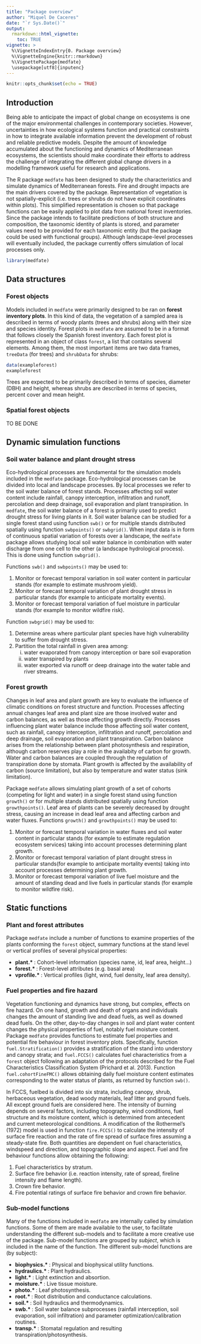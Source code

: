 ```yaml
---
title: "Package overview"
author: "Miquel De Caceres"
date: "`r Sys.Date()`"
output: 
  rmarkdown::html_vignette:
    toc: TRUE
vignette: >
  %\VignetteIndexEntry{0. Package overview}
  %\VignetteEngine{knitr::rmarkdown}
  %\VignettePackage{medfate}
  \usepackage[utf8]{inputenc}
---
```


```r
knitr::opts_chunk$set(echo = TRUE)
```

## Introduction

Being able to anticipate the impact of global change on ecosystems is one of the major environmental challenges in contemporary societies. However, uncertainties in how ecological systems function and practical constraints in how to integrate available information prevent the development of robust and reliable predictive models. Despite the amount of knowledge accumulated about the functioning and dynamics of Mediterranean ecosystems, the scientists should make coordinate their efforts to address the challenge of integrating the different global change drivers in a modelling framework useful for research and applications.

The R package `medfate` has been designed to study the characteristics and simulate dynamics of Mediterranean forests. Fire and drought impacts are the main drivers covered by the package. Representation of vegetation is not spatially-explicit (i.e. trees or shrubs do not have explicit coordinates within plots). This simplified representation is chosen so that package functions can be easily applied to plot data from national forest inventories. Since the package intends to facilitate predictions of both structure and composition, the taxonomic identity of plants is stored, and parameter values need to be provided for each taxonomic entity (but the package could be used with functional groups). Although landscape-level processes will eventually included, the package currently offers simulation of local processes only.

```r
library(medfate)
```

## Data structures

### Forest objects

Models included in `medfate` were primarily designed to be ran on **forest inventory plots**. In this kind of data, the  vegetation of a sampled area is described in terms of woody plants (trees and shrubs) along with their size and species identity. Forest plots in `medfate` are assumed to be in a format that follows closely the Spanish forest inventory. Each forest plot is represented in an object of class `forest`, a list that contains several elements. Among them, the most important items are two data frames, `treeData` (for trees) and `shrubData` for shrubs:
```r
data(exampleforest)
exampleforest
```
Trees are expected to be primarily described in terms of species, diameter (DBH) and height, whereas shrubs are described in terms of species, percent cover and mean height.

### Spatial forest objects

TO BE DONE

## Dynamic simulation functions
### Soil water balance and plant drought stress

Eco-hydrological processes are fundamental for the simulation models included in the `medfate` package. Eco-hydrological processes can be divided into local and landscape processes. By local processes we refer to the soil water balance of forest stands. Processes affecting soil water content include rainfall, canopy interception, infiltration and runoff, percolation and deep drainage, soil evaporation and plant transpiration. In `medfate`, the soil water balance of a forest is primarily used to predict drought stress for living plants in it. Soil water balance can be studied for a single forest stand using function  `swb()` or for multiple stands distributed spatially using function `swbpoints()` or `swbgrid()`. When input data is in form of continuous spatial variation of forests over a landscape, the `medfate` package allows studying local soil water balance in combination with water discharge from one cell to the other (a landscape hydrological process). This is done using function `swbgrid()`. 


Functions `swb()` and `swbpoints()`  may be used to:

1. Monitor or forecast temporal variation in soil water content in particular stands (for example to estimate mushroom yield).
2. Monitor or forecast temporal variation of plant drought stress in particular stands (for example to anticipate mortality events).
3. Monitor or forecast temporal variation of fuel moisture in particular stands (for example to monitor wildfire risk).

Function `swbgrid()` may be used to:

1. Determine areas where particular plant species have high vulnerability to suffer from drought stress.
2. Partition the total rainfall in given area among: 
    i) water evaporated from canopy interception or bare soil evaporation
    ii) water transpired by plants
    iii) water exported via runoff or deep drainage into the water table and river streams.

### Forest growth

Changes in leaf area and plant growth are key to evaluate the influence of climatic conditions on forest structure and function. Processes affecting annual changes leaf area and plant size are those involved water and carbon balances, as well as those affecting growth directly. Processes influencing plant water balance include those affecting soil water content, such as rainfall, canopy interception, infiltration and runoff, percolation and deep drainage, soil evaporation and plant transpiration. Carbon balance arises from the relationship between plant photosynthesis and respiration, although carbon reserves play a role in the availabity of carbon for growth. Water and carbon balances are coupled through the regulation of transpiration done by stomata. Plant growth is affected by the availability of carbon (source limitation), but also by temperature and water status (sink limitation). 

Package `medfate` allows simulating plant growth of a set of cohorts (competing for light and water) in a single forest stand using function `growth()` or for multiple stands distributed spatially using function `growthpoints()`. Leaf area of plants can be severely decreased by drought stress, causing an increase in dead leaf area and affecting carbon and water fluxes. Functions `growth()` and `growthpoints()` may be used to:

1. Monitor or forecast temporal variation in water fluxes and soil water content in particular stands (for example to estimate regulation ecosystem services) taking into account processes determining plant growth.
2. Monitor or forecast temporal variation of plant drought stress in particular stands(for example to anticipate mortality events) taking into account processes determining plant growth.
3. Monitor or forecast temporal variation of live fuel moisture and the amount of standing dead and live fuels in particular stands (for example to monitor wildfire risk).

## Static functions
### Plant and forest attributes
Package `medfate` include a number of functions to examine properties of the plants conforming the `forest` object, summary functions at the stand level or vertical profiles of several physical properties:

* **plant.* **: Cohort-level information (species name, id, leaf area, height...)
* **forest.* **: Forest-level attributes (e.g. basal area)
* **vprofile.* **: Vertical profiles (light, wind, fuel density, leaf area density).

### Fuel properties and fire hazard

Vegetation functioning and dynamics have strong, but complex, effects on fire hazard. On one hand, growth and death of organs and individuals changes the amount of standing live and dead fuels, as well as downed dead fuels. On the other, day-to-day changes in soil and plant water content changes the physical properties of fuel, notably fuel moisture content. Package `medfate` provides functions to estimate fuel properties and potential fire behaviour in forest inventory plots. Specifically, function `fuel.Stratification()` provides a stratification of the stand into understory and canopy strata; and `fuel.FCCS()` calculates fuel characteristics from a `forest` object following an adaptation of the protocols described for the Fuel Characteristics Classification System (Prichard et al. 2013). Function `fuel.cohortFineFMC()` allows obtaining daily fuel moisture content estimates corresponding to the water status of plants, as returned by function `swb()`.

In FCCS, fuelbed is divided into six strata, including canopy, shrub, herbaceous vegetation, dead woody materials, leaf litter and ground fuels. All except ground fuels are considered here. The intensity of burning depends on several factors, including topography, wind conditions, fuel structure and its moisture content, which is determined from antecedent and current meteorological conditions. A modification of the Rothermel's (1972) model is used in function `fire.FCCS()` to calculate the intensity of surface fire reaction and the rate of fire spread of surface fires assuming a steady-state fire. Both quantities are dependent on fuel characteristics, windspeed and direction, and topographic slope and aspect. Fuel and fire behaviour functions allow obtaining the following: 

1. Fuel characteristics by stratum.
2. Surface fire behavior (i.e. reaction intensity, rate of spread, fireline intensity and flame length).
3. Crown fire behavior.
4. Fire potential ratings of surface fire behavior and crown fire behavior.

### Sub-model functions
Many of the functions included in `medfate` are internally called by simulation functions. Some of them are made available to the user, to facilitate understanding the different sub-models and to facilitate a more creative use of the package. Sub-model functions are grouped by *subject*, which is included in the name of the function. The different sub-model functions are (by subject):

* **biophysics.* **: Physical and biophysical utility functions.
* **hydraulics.* **: Plant hydraulics.
* **light.* **: Light extinction and absortion.
* **moisture.* **: Live tissue moisture.
* **photo.* **: Leaf photosynthesis.
* **root.* **: Root distribution and conductance calculations.
* **soil.* **: Soil hydraulics and thermodynamics.
* **swb.* **: Soil water balance subprocesses (rainfall interception, soil evaporation, soil infiltration) and parameter optimization/calibration routines.
* **transp.* **: Stomatal regulation and resulting transpiration/photosynthesis.
